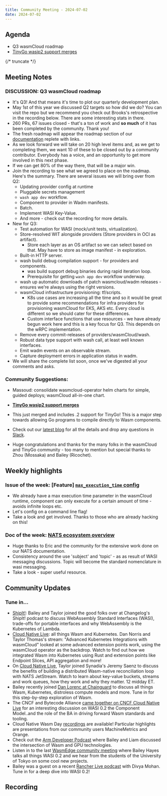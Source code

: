 ```yaml
---
title: Community Meeting - 2024-07-02
date: 2024-07-02
---
```


## Agenda

- Q3 wasmCloud roadmap
- [TinyGo wasip2 support merges](https://github.com/tinygo-org/tinygo/pull/4027)

{/* truncate */}

## Meeting Notes

### DISCUSSION: Q3 wasmCloud roadmap

- It's Q3! And that means it's time to plot our quarterly development plan.
- May 1st of this year we discussed Q2 targets so how did we do? You can visit the repo but we recommend you check out Brooks's retrospective in the recording below. There are some interesting stats in there.
- 260 PRs, 67 issues closed - that's a ton of work and **so much** of it has been completed by the community. Thank you!
- The fresh roadmap will appear the roadmap section of our [documentation](https://wasmcloud.com/docs/roadmap/) replete with links.
- As we look forward we will take on 20 high level items and, as we get to completing them, we want 10 of these to be closed out by a community contributor. Everybody has a voice, and an opportunity to get more involved in this next phase.
- If we can get 80% of the way there, that will be a major win.
- Join the recording to see what we agreed to place on the roadmap. Here's the summary. There are several issues we will bring over from Q2:
  - Updating provider config at runtime
  - Pluggable secrets management
  - `wash app dev` workflow.
  - Component to provider in Wadm manifests.
  - Batch.
  - Implement WASI Key-Value.
  - And more - check out the recording for more details.
- New for Q3:
  - Test automation for WASI (mock/unit tests, virtualization).
  - Store-resolved WIT alongside providers (Store providers in OCI as artifact).
    - Store each layer as an OS artifact so we can select based on that. May have to store as image manifest - in exploration.
  - Built-in HTTP server.
  - wash build debug compilation support - for providers and components.
    - was build support debug binaries during rapid iteration loop.
    - Prerequisite for getting `wash app dev` workflow underway.
  - wash up automatic downloads of patch wasmcloud/wadm releases - ensures we're always using the right versions.
  - wasmCloud infrastructure provisioning: tf/scripts.
    - K8s use cases are increasing all the time and so it would be great to provide some recommendations for infra providers for provisioning wasmCloud for EKS, AKS etc. Every cloud is different so we should cater for these differences.
    - Custom interface functions that use resources - we have already begun work here and this is a key focus for Q3. This depends on the wRPC implementation.
  - Remove every commit-releases of providers/wasmCloud/wash.
  - Robust data type support with wash call, at least well known interfaces.
  - Emit wadm events on an observable stream.
  - Capture deployment errors in application status in wadm.
- We will share the complete list soon, once we've digested all your comments and asks.

### Community Suggestions:

- Massoud: consolidate wasmcloud-operator helm charts for simple, guided deploys; wasmCloud all-in-one chart.

- [**TinyGo wasip2 support merges**](https://github.com/tinygo-org/tinygo/pull/4027)
- This just merged and includes .2 support for TinyGo! This is a major step towards allowing Go programs to compile directly to Wasm components.
- Check out our [latest blog](https://wasmcloud.com/blog/compile-go-directly-to-webassembly-components-with-tinygo-and-wasi-p2) for all the details and drop any questions in [Slack](https://wasmcloud.slack.com/).
- Huge congratulations and thanks for the many folks in the wasmCloud and TinyGo community - too many to mention but special thanks to Zhou (Mossaka) and Bailey (Ricochet).

## Weekly highlights

### Issue of the week: [Feature] [`max_execution_time` config](https://github.com/wasmCloud/wasmCloud/issues/2016)

- We already have a max execution time parameter in the wasmCloud runtime, component can only execute for a certain amount of time - avoids infinite loops etc.
- Let's config on a command line flag!
- Take a look and get involved. Thanks to those who are already hacking on this!

### Doc of the week: [NATS ecosystem overview](https://wasmcloud.com/docs/ecosystem/nats/#overview)

- Huge thanks to Eric and the community for the extensive work done on our NATS documentation.
- Consistency around the use 'subject' and 'topic' - as as result of WASI messaging discussions. Topic will become the standard nomenclature in wasi messaging.
- Take a look - super useful resource.

## Community Updates

### Tune in…

- [ShipIt!](https://changelog.com/shipit/110): Bailey and Taylor joined the good folks over at Changelog's ShipIt! podcast to discuss WebAssembly Standard Interfaces (WASI), trade-offs for portable interfaces and why WebAssembly is the Kubernetes of Lambda.
- [Cloud Native Live](https://community.cncf.io/events/details/cncf-cncf-online-programs-presents-cloud-native-live-advanced-kubernetes-integrations-with-wasmcloud/): all things Wasm and Kubernetes. Dan Norris and Taylor Thomas's stream: "Advanced Kubernetes Integrations with wasmCloud" looked at some advanced extension points work, using the wasmCloud operator as the backdrop. Watch to find out how we integrated Wasm into Kubernetes using Rust and extension points like Endpoint Slices, API aggregation and more!
- On [Cloud Native Live](https://community.cncf.io/events/details/cncf-cncf-online-programs-presents-cloud-native-live-advanced-nats-building-a-wasm-native-reconciliation-loop/), Taylor joined Synadia's Jeremy Saenz to discuss the benefits of building a distributed Wasm-native reconciliation loop with NATS JetStream. Watch to learn about key-value buckets, streams and work queues, how they work and why they matter. 12 midday ET.
- Bailey recently joined [Dan Lorenc at Chainguard](https://www.linkedin.com/events/chainguardxcosmonic-wasmcloud-d7191086372173086720/about/) to discuss all things Wasm, Kubernetes, distroless compute models and more. Tune in for this step-by-step exploration of Wasm.
- The CNCF and Bytecode Alliance [came together on CNCF Cloud Native Live](https://www.youtube.com/watch?v=5Nv51foQ1mQ) for an interesting discussion on WASI 0.2 the Component Model..and the role of the BA in driving forward Wasm standards and tooling.
- Cloud Native Wasm Day [recordings](https://youtube.com/playlist?list=PLj6h78yzYM2MQteKoXxICTWiUdZYEw6RI&feature=shared) are available! Particular highlights are presentations from our community users MachineMetrics and Orange.
- Check out the [Arm Developer Podcast](https://www.youtube.com/watch?v=iDTHXGuqXAI) where Bailey and Liam discussed the intersection of Wasm and GPU technologies.
- Listen in to the last [WasmEdge community meeting](https://youtu.be/ttiE7g2Ojuk) where Bailey Hayes talks all things WASI 0.2 and we hear from the students of the University of Tokyo on some cool new projects.
- Bailey was a guest on a recent [Rancher Live podcast](https://www.youtube.com/watch?v=SPdzvL59tIA) with Divya Mohan. Tune in for a deep dive into WASI 0.2!

## Recording

<YouTube url="https://www.youtube.com/watch?v=u11NcvhlJfQ" />
